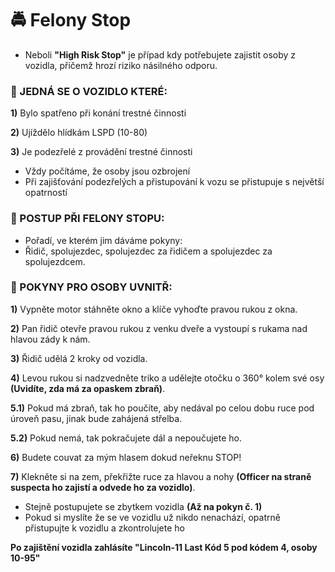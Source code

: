 # 🚔 Felony Stop

* Neboli **"High Risk Stop"** je případ kdy potřebujete zajistit osoby z vozidla, přičemž hrozí riziko násilného odporu.

### 🚗 JEDNÁ SE O VOZIDLO KTERÉ:&#x20;

**1)** Bylo spatřeno při konání trestné činnosti&#x20;

**2)** Ujíždělo hlídkám LSPD (10-80)&#x20;

**3)** Je podezřelé z provádění trestné činnosti

* Vždy počítáme, že osoby jsou ozbrojení
* Při zajišťování podezřelých a přistupování k vozu se přistupuje s největší opatrností

### 👮 POSTUP PŘI FELONY STOPU:&#x20;

* Pořadí, ve kterém jim dáváme pokyny:
* Řidič, spolujezdec, spolujezdec za řidičem a spolujezdec za spolujezdcem.

### 🧑 POKYNY PRO OSOBY UVNITŘ:

**1)** Vypněte motor stáhněte okno a klíče vyhoďte pravou rukou z okna.

&#x20;**2)** Pan řidič otevře pravou rukou z venku dveře a vystoupí s rukama nad hlavou zády k nám.&#x20;

**3)** Řidič udělá 2 kroky od vozidla.&#x20;

**4)** Levou rukou si nadzvedněte triko a udělejte otočku o 360° kolem své osy **(Uvidíte, zda má za opaskem zbraň)**.&#x20;

**5.1)** Pokud má zbraň, tak ho poučíte, aby nedával po celou dobu ruce pod úroveň pasu, jinak bude zahájená střelba.

**5.2)** Pokud nemá, tak pokračujete dál a nepoučujete ho.&#x20;

**6)** Budete couvat za mým hlasem dokud neřeknu STOP!&#x20;

**7)** Klekněte si na zem, překřižte ruce za hlavou a nohy **(Officer na straně suspecta ho zajistí a odvede ho za vozidlo)**.

* Stejně postupujete se zbytkem vozidla **(Až na pokyn č. 1)**
* Pokud si myslíte že se ve vozidlu už nikdo nenachází, opatrně přistupujte k vozidlu a zkontrolujete ho

**Po zajištění vozidla zahlásíte "Lincoln-11 Last Kód 5 pod kódem 4, osoby 10-95"**
